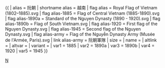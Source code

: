 {{ {{{1<noinclude>|country showdata</noinclude>}}}
| alias = 阮朝
| shortname alias = 越南
| flag alias = Royal Flag of Vietnam (1802–1885).svg
| flag alias-1885 = Flag of Central Vietnam (1885-1890).svg
| flag alias-1890a = Standard of the Nguyen Dynasty (1890 - 1920).svg
| flag alias-1890b = Flag of South Vietnam.svg
| flag alias-1920 = First flag of the Nguyen Dynasty.svg 
| flag alias-1945 = Second flag of the Nguyen Dynasty.svg
| flag alias-army  = Flag of the Nguyễn Dynasty Army (Musée de l'Armée, Paris).svg
| link alias-army  = 阮朝軍隊
| size = {{{size|}}}
| name = {{{name|}}}
| altlink = {{{altlink|}}}
| altvar = {{{altvar|}}}
| variant = {{{variant|}}}
<noinclude>
| var1 = 1885
| var2 = 1890a
| var3 = 1890b
| var4 = 1920
| var5 = 1945
</noinclude>
}}<noinclude>
[[Category:已不存在國家資料模板|N]]
</noinclude>
